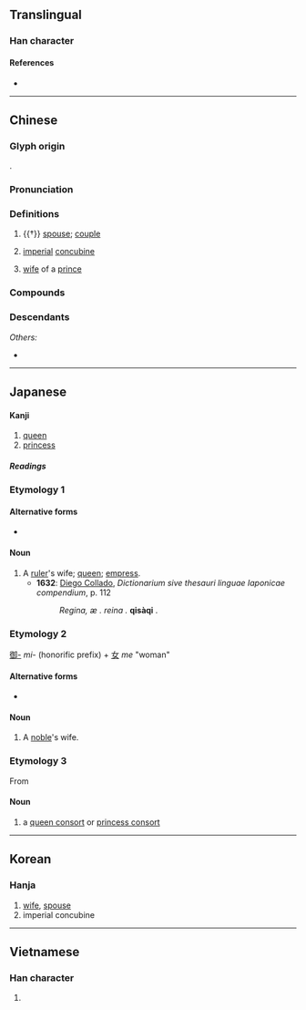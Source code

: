 {{character info/new}}
==Translingual==

===Han character===
{{Han char|rn=38|rad=女|as=03|sn=6|four=47417|canj=VSU|ids=⿰女己}}

====References====
* {{Han ref|kx=0255.220|dkj=06061|hdz=21027.110|uh=5983|ud=22915|bh=A66D|bd=42605}}

----

==Chinese==
{{zh-forms}}

===Glyph origin===
{{Han etym}}
{{Han compound|女|卩|ls=ic|t1=woman|t2=a kneeling man}}.

===Pronunciation===
{{zh-pron
|m=fēi
|c=fei1
|h=gd=fi1
|md=hĭ
|mn=hui
|mn-t=hui1
|w=1fi
|mc=y
|oc=y
|cat=n
}}

===Definitions===
{{zh-hanzi}}

# {{†}} [[spouse]]; [[couple]]
# {{lb|zh|historical}} [[imperial]] [[concubine]]
# {{lb|zh|historical}} [[wife]] of a [[prince]]

===Compounds===
{{zh-der|太妃糖|元妃|妃子笑|五妃廟|宸妃|妃祿仙女|帝妃|后妃|宓妃|婁妃|妃色|妃耦|妃子|妃嬪|妃匹|天妃|嬪妃|潘妃金蓮|梅妃|湘妃竹|江妃|禿妃之髮|王妃|楊貴妃|湘妃|潘妃|洛浦宓妃|明妃|潘妃步|靈妃|賢妃|貴妃醉酒|貴妃|虙妃|皇妃}}

===Descendants===
{{CJKV||ひ|비|phi}}
''Others:''
* {{desc|bor=1|mnc|ᡶᡝᡳ}}

----

==Japanese==

====Kanji====
{{ja-kanji|grade=c|rs=女03}}

# [[queen]]
# [[princess]]

=====Readings=====
{{ja-readings
|kanon=ひ,はい
|goon=ひ,へ
|kun=きさき-
}}

===Etymology 1===

====Alternative forms====
* {{ja-l|后}}

====Noun====
{{ja-noun|きさき|きさい}}

# A [[ruler]]'s wife; [[queen]]; [[empress]].
#* '''1632''': [[w:Diego Collado|Diego Collado]], ''Dictionarium sive thesauri linguae Iaponicae compendium'', p. 112
#*: ''Regina, æ . reina .'' '''qisàqi''' .

===Etymology 2===
[[御-]] ''mi-'' (honorific prefix) + [[女]] ''me'' "woman"

====Alternative forms====
* {{ja-l|御妻}}

====Noun====
{{ja-noun|みめ}}

# A [[noble]]'s wife.

===Etymology 3===
From {{der|ja|ltc|sort=ひ|妃|tr=pʰʉi}}

====Noun====
{{ja-noun|ひ}}

# a [[queen consort]] or [[princess consort]]
#:{{ja-x|お妃|お-ひ|the queen}}
#:{{ja-x|聖%剣を抱く王%妃ギネヴィア|^せい%けん を ^いだく ^おう%ひ ^ギネヴィア|Guinevere, the Queen Who Bears the Holy Sword}}
#:{{ja-x|妃%殿%下|^ひ%でん%か|Her Highness the Princess}}
#:{{ja-x|文%仁 親%王%妃 紀%子|^ふみ%ひと ^しん%のう%ひ ^き%こ|Kiko, Princess Fumihito|lit=Kiko, Consort of Prince Fumihito}}
#:{{ja-x|ウェールズ公%妃ダイアナ|^ウェールズ ^こう%ひ ^ダイアナ|Diana, Princess of Wales|lit=Diana, Consort of the Prince of Wales}}

{{top|ja|Female|sort=ひ}}

----

==Korean==

===Hanja===
{{ko-hanja|hangeul=[[비]], [[배]]|rv=bi, b|mr=pi, p}}

# [[wife]], [[spouse]]
# imperial concubine

----

==Vietnamese==

===Han character===
{{vi-hantu|[[phi]]|rs=女03}}

# {{rfdef|vi|sort=女03}}